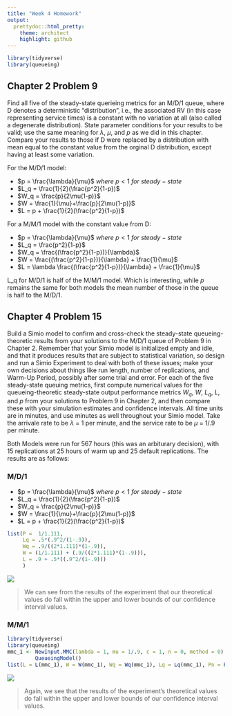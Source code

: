 ```yaml
---
title: "Week 4 Homework"
output:
  prettydoc::html_pretty:
    theme: architect
    highlight: github
---
```


```r
library(tidyverse)
library(queueing)
```


## Chapter 2 Problem 9 

Find all five of the steady-state querieing metrics for an M/D/1 queue, where D denotes a deterministic "distribution", i.e., the associated RV (in this case representing service times) is a constant with no variation at all (also called a degenerate distribution). State parameter conditions for your results to be valid; use the same meaning for $\lambda$, $\mu$, and $p$ as we did in this chapter. Compare your results to those if D were replaced by a distribution with mean equal to the constant value from the orginal D distribution, except having at least some variation. 

For the M/D/1 model:

* $p = \frac{\lambda}{\mu}$ $where~p < 1~for~steady-state$
* $L_q = \frac{1}{2}(\frac{p^2}{1-p})$
* $W_q = \frac{p}{2\mu(1-p)}$
* $W = \frac{1}{\mu}+\frac{p}{2\mu(1-p)}$
* $L = p + \frac{1}{2}(\frac{p^2}{1-p})$

For a M/M/1 model with the constant value from D: 

* $p = \frac{\lambda}{\mu}$ $where~p < 1~for~steady-state$
* $L_q = \frac{p^2}{1-p}$
* $W_q = \frac{(\frac{p^2}{1-p})}{\lambda}$
* $W = \frac{(\frac{p^2}{1-p})}{\lambda} + \frac{1}{\mu}$
* $L = \lambda \frac{(\frac{p^2}{1-p})}{\lambda} + \frac{1}{\mu}$

L_q for M/D/1 is half of the  M/M/1 model. Which is interesting, while $p$ remains the same for both models the mean number of those in the queue is half to the M/D/1. 

## Chapter 4 Problem 15

Build a Simio model to confirm and cross-check the steady-state queueing-theoretic results from your solutions to the M/D/1 queue of Problem 9 in Chapter 2. Remember that your Simio model is initialized empty and idle, and that it produces results that are subject to statistical variation, so design and run a Simio Experiment to deal with both of these issues; make your own decisions about things like run length, number of replications, and Warm-Up Period, possibly after some trial and error. For each of the five steady-state queuing metrics, first compute numerical values for the queueing-theoretic steady-state output performance metrics $W_q$, $W$, $L_q$, $L$, and $p$ from your solutions to Problem 9 in Chapter 2, and then compare these with your simulation estimates and confidence intervals. All time units are in minutes, and use minutes as well throughout your Simio model. Take the arrivale rate to be $\lambda$ = 1 per minute, and the service rate to be $\mu$ = 1/.9 per minute. 

Both Models were run for 567 hours (this was an arbiturary decision), with 15 replications at 25 hours of warm up and 25 default replications. The results are as follows:

### M/D/1

* $p = \frac{\lambda}{\mu}$ $where~p < 1~for~steady-state$
* $L_q = \frac{1}{2}(\frac{p^2}{1-p})$
* $W_q = \frac{p}{2\mu(1-p)}$
* $W = \frac{1}{\mu}+\frac{p}{2\mu(1-p)}$
* $L = p + \frac{1}{2}(\frac{p^2}{1-p})$

```r
list(P =  1/1.111, 
     Lq = .5*(.9^2/(1-.9)), 
     Wq = .9/((2*1.111)*(1-.9)), 
     W = (1/1.111) + (.9/((2*1.111)*(1-.9))),
     L = .9 + .5*((.9^2/(1-.9)))
     )
```


![](https://raw.githubusercontent.com/ChristopheHunt/MSDA---Coursework/master/Data%20604/Week%204%20-%20HW/MD1%20Experiment%20Results.PNG)

> We can see from the results of the experiment that our theoretical values do fall within the upper and lower bounds of our confidence interval values.

### M/M/1

```r
library(tidyverse)
library(queueing)
mmc_1 <- NewInput.MMC(lambda = 1, mu = 1/.9, c = 1, n = 0, method = 0) %>% 
         QueueingModel()
list(L = L(mmc_1), W = W(mmc_1), Wq = Wq(mmc_1), Lq = Lq(mmc_1), Pn = Pn(mmc_1))
```

![](https://raw.githubusercontent.com/ChristopheHunt/MSDA---Coursework/master/Data%20604/Week%204%20-%20HW/MM1%20Experiment%20Results.PNG)

> Again, we see that the results of the experiment's theoretical values do fall within the upper and lower bounds of our confidence interval values.
